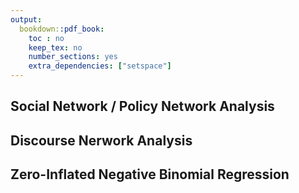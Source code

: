 ```yaml
---
output:
  bookdown::pdf_book:
    toc : no
    keep_tex: no
    number_sections: yes
    extra_dependencies: ["setspace"]
---
```


## Social Network / Policy Network Analysis

## Discourse Nerwork Analysis

## Zero-Inflated Negative Binomial Regression

